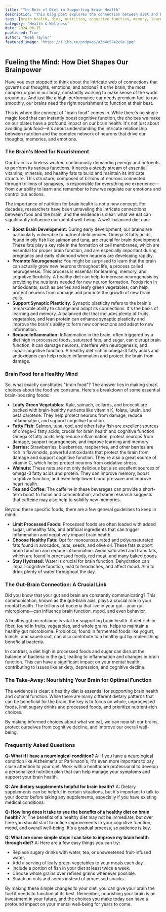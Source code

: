 ```yaml
---
title: "The Role of Diet in Supporting Brain Health"
description: "This blog post explores the connection between diet and brain health, highlighting how different foods can impact cognitive function, mood, and overall well-being. It discusses the importance of essential nutrients, the gut-brain axis, and provides practical tips for making brain-healthy dietary choices."
tags: [brain health, diet, nutrition, cognitive function, memory, learning, mood, mental health, gut health, inflammation, omega-3 fatty acids, antioxidants, healthy fats, processed foods, brain food, lifestyle]
category: "Health & Wellness"
date: 2024-06-15
published: True
author: "Noah Taylor"
featured_image: "https://i.ibb.co/pnHpVgs/a3b4c9742c0e.jpg"
---
```


## Fueling the Mind: How Diet Shapes Our Brainpower

Have you ever stopped to think about the intricate web of connections that governs our thoughts, emotions, and actions? It's the brain, the most complex organ in our body, constantly working to make sense of the world around us. And just like a high-performance car needs premium fuel to run smoothly, our brains need the right nourishment to function at their best. 

This is where the concept of "brain food" comes in. While there's no single magic food that can instantly boost cognitive function, the choices we make on our plates have a profound impact on our brain health. It's not just about avoiding junk food—it's about understanding the intricate relationship between nutrition and the complex network of neurons that drive our thoughts, memories, and emotions.

### The Brain's Need for Nourishment

Our brain is a tireless worker, continuously demanding energy and nutrients to perform its various functions.  It needs a steady stream of essential vitamins, minerals, and healthy fats to build and maintain its intricate structure. This structure, composed of billions of neurons connected through trillions of synapses, is responsible for everything we experience—from our ability to learn and remember to how we regulate our emotions and control our actions. 

The importance of nutrition for brain health is not a new concept.  For decades, researchers have been unraveling the intricate connections between food and the brain, and the evidence is clear: what we eat can significantly influence our mental well-being.  A well-balanced diet can:

* **Boost Brain Development:**  During early development, our brains are particularly vulnerable to nutrient deficiencies. Omega-3 fatty acids, found in oily fish like salmon and tuna, are crucial for brain development. These fats play a key role in the formation of cell membranes, which are essential for proper brain function, and are especially important during pregnancy and early childhood when neurons are developing rapidly.
* **Promote Neurogenesis:**  You might be surprised to learn that the brain can actually grow new neurons throughout life, a process called neurogenesis.  This process is essential for learning, memory, and cognitive flexibility. A healthy diet can help to increase neurogenesis by providing the nutrients needed for new neuron formation.  Foods rich in antioxidants, such as berries and leafy green vegetables, can help protect neurons from damage and promote the growth of new brain cells. 
* **Support Synaptic Plasticity:** Synaptic plasticity refers to the brain's remarkable ability to change and adapt its connections.  It's the basis of learning and memory.  A balanced diet that includes plenty of fruits, vegetables, and lean protein can enhance synaptic plasticity and improve the brain's ability to form new connections and adapt to new information.  
* **Reduce Inflammation:**  Inflammation in the brain, often triggered by a diet high in processed foods, saturated fats, and sugar, can disrupt brain function. It can damage neurons, interfere with neurogenesis, and impair cognitive function. A healthy diet rich in omega-3 fatty acids and antioxidants can help reduce inflammation and protect the brain from damage.

### Brain Food for a Healthy Mind

So, what exactly constitutes "brain food"? The answer lies in making smart choices about the food we consume.  Here's a breakdown of some essential brain-boosting foods:

* **Leafy Green Vegetables:**  Kale, spinach, collards, and broccoli are packed with brain-healthy nutrients like vitamin K, folate, lutein, and beta carotene. They help protect neurons from damage, reduce inflammation, and support cognitive function.
* **Fatty Fish:**  Salmon, tuna, cod, and other fatty fish are excellent sources of omega-3 fatty acids, crucial for brain health and cognitive function. Omega-3 fatty acids help reduce inflammation, protect neurons from damage, support neurogenesis, and improve learning and memory.
* **Berries:**  Strawberries, blueberries, raspberries, and other berries are rich in flavonoids, powerful antioxidants that protect the brain from damage and support cognitive function. They're also a great source of vitamin C, which helps protect neurons from oxidative stress.
* **Walnuts:**  These nuts are not only delicious but also excellent sources of omega-3 fatty acids and protein. They can improve memory, boost cognitive function, and even help lower blood pressure and improve heart health.
* **Tea and Coffee:**  The caffeine in these beverages can provide a short-term boost to focus and concentration, and some research suggests that caffeine may also help to solidify new memories. 

Beyond these specific foods, there are a few general guidelines to keep in mind:

* **Limit Processed Foods:**  Processed foods are often loaded with added sugar, unhealthy fats, and artificial ingredients that can trigger inflammation and negatively impact brain health. 
* **Choose Healthy Fats:**  Opt for monounsaturated and polyunsaturated fats found in avocados, nuts, seeds, and olive oil.  These fats support brain function and reduce inflammation. Avoid saturated and trans fats, which are found in processed foods, red meat, and many baked goods.
* **Stay Hydrated:**  Water is crucial for brain function.  Dehydration can impair cognitive function, lead to headaches, and affect mood.  Aim to drink plenty of water throughout the day.

### The Gut-Brain Connection: A Crucial Link

Did you know that your gut and brain are constantly communicating? This communication, known as the gut-brain axis, plays a crucial role in your mental health. The trillions of bacteria that live in your gut—your gut microbiome—can influence brain function, mood, and even behavior.

A healthy gut microbiome is vital for supporting brain health.  A diet rich in fiber, found in fruits, vegetables, and whole grains, helps to maintain a healthy gut microbiome.  Probiotics, found in fermented foods like yogurt, kimchi, and sauerkraut, can also contribute to a healthy gut by replenishing beneficial bacteria. 

In contrast, a diet high in processed foods and sugar can disrupt the balance of bacteria in the gut, leading to inflammation and changes in brain function. This can have a significant impact on your mental health, contributing to issues like anxiety, depression, and cognitive decline.

### The Take-Away:  Nourishing Your Brain for Optimal Function

The evidence is clear:  a healthy diet is essential for supporting brain health and optimal function. While there are many different dietary patterns that can be beneficial for the brain, the key is to focus on whole, unprocessed foods, limit sugary drinks and processed foods, and prioritize nutrient-rich choices. 

 By making informed choices about what we eat, we can nourish our brains, protect ourselves from cognitive decline, and improve our overall well-being.  

### Frequently Asked Questions

**Q: What if I have a neurological condition?**
A:  If you have a neurological condition like Alzheimer's or Parkinson's, it's even more important to pay close attention to your diet. Work with a healthcare professional to develop a personalized nutrition plan that can help manage your symptoms and support your brain health.

**Q: Are dietary supplements helpful for brain health?**
A: Dietary supplements can be helpful in certain situations, but it's important to talk to your doctor before taking any supplements, especially if you have existing medical conditions. 

**Q: How long does it take to see the benefits of a healthy diet on brain health?**
A:  The benefits of a healthy diet may not be immediate, but over time you should start to notice improvements in your cognitive function, mood, and overall well-being. It's a gradual process, so patience is key.

**Q: What are some simple steps I can take to improve my brain health through diet?**
A:  Here are a few easy things you can try:
* Replace sugary drinks with water, tea, or unsweetened fruit-infused water.
* Add a serving of leafy green vegetables to your meals each day.
* Include a portion of fish in your diet at least twice a week.
* Choose whole grains over refined grains whenever possible.
* Snack on nuts and seeds instead of processed snacks.

By making these simple changes to your diet, you can give your brain the fuel it needs to function at its best.  Remember, nourishing your brain is an investment in your future, and the choices you make today can have a profound impact on your mental well-being for years to come.
